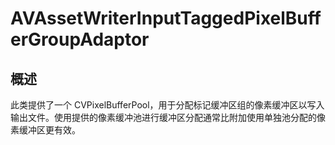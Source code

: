 # AVAssetWriterInputTaggedPixelBufferGroupAdaptor

<ToBePolishedAfterTranslation />

<OriginalSource
  title="AVAssetWriterInputTaggedPixelBufferGroupAdaptor"
  url="https://developer.apple.com/documentation/avfoundation/avassetwriterinputtaggedpixelbuffergroupadaptor"
  summary="将标记的缓冲区组附加到资产编写器输入的对象"
/>

## 概述

此类提供了一个 CVPixelBufferPool，用于分配标记缓冲区组的像素缓冲区以写入输出文件。使用提供的像素缓冲池进行缓冲区分配通常比附加使用单独池分配的像素缓冲区更有效。

